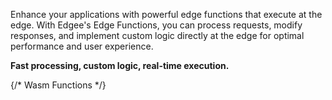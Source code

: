 Enhance your applications with powerful edge functions that execute at the edge.
With Edgee's Edge Functions, you can process requests, modify responses, and implement custom logic
directly at the edge for optimal performance and user experience.

**Fast processing, custom logic, real-time execution.**

<Columns cols={2}>
  {/* Wasm Functions */}
  <Card title="Maintenance Page" href="/components/edge-functions/maintenance-page" horizontal={true} icon="/images/logos/maintenance.png" />
  <Card title="Mailchimp" href="/components/edge-functions/mailchimp" horizontal={true} icon="/images/logos/mailchimp.png" />
  <Card title="PDForge" href="/components/edge-functions/pdforge" horizontal={true} icon="/images/logos/pdforge.png" />
  <Card title="Slack Message" href="/components/edge-functions/slack-message" horizontal={true} icon="/images/logos/slack.png" />
  <Card title="Stripe Billing Portal" href="/components/edge-functions/stripe-billing-portal" horizontal={true} icon="/images/logos/stripe.png" />
  <Card title="SendGrid" href="/components/edge-functions/sendgrid" horizontal={true} icon="/images/logos/sendgrid.png" />
</Columns>

